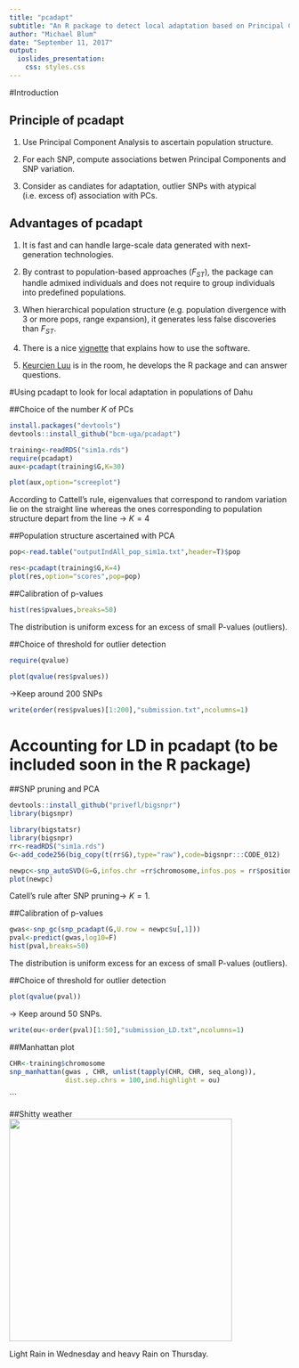```yaml
---
title: "pcadapt"
subtitle: "An R package to detect local adaptation based on Principal Component Analysis"
author: "Michael Blum"
date: "September 11, 2017"
output:
  ioslides_presentation:
    css: styles.css
---
```

#Introduction

## Principle of pcadapt 

1. Use Principal Component Analysis to ascertain population structure.

2. For each SNP, compute associations betwen Principal Components and SNP variation.

3. Consider as candiates for adaptation, outlier SNPs with atypical (i.e. excess of) association with PCs.

## Advantages of pcadapt 

1. It is fast and can handle large-scale data generated with next-generation technologies.

2. By contrast to population-based approaches ($F_{ST}$), the package can handle admixed individuals and does not require to group individuals into predefined populations.

3. When hierarchical population structure (e.g. population divergence with 3 or more pops, range expansion), it generates less false discoveries than $F_{ST}$.

4. There is a nice [vignette](https://cran.r-project.org/web/packages/pcadapt/vignettes/pcadapt.html) that explains how to use the software.

5. [Keurcien Luu](https://github.com/keurcien) is in the room, he develops the R package and can answer questions.

#Using pcadapt to look for local adaptation in populations of Dahu 


##Choice of the number $K$ of PCs


```r
install.packages("devtools")
devtools::install_github("bcm-uga/pcadapt")
```

```r
training<-readRDS("sim1a.rds")
require(pcadapt)
aux<-pcadapt(training$G,K=30)
```

```r
plot(aux,option="screeplot")
```

According to Cattell’s rule, eigenvalues that correspond to random variation lie on the straight line whereas the ones corresponding to population structure depart from the line -> $K=4$ 

##Population structure ascertained with PCA

```r
pop<-read.table("outputIndAll_pop_sim1a.txt",header=T)$pop
```

```r
res<-pcadapt(training$G,K=4)
plot(res,option="scores",pop=pop)
```

##Calibration of p-values 

```r
hist(res$pvalues,breaks=50)
```

The distribution is uniform excess for an excess of small P-values (outliers).

##Choice of threshold for outlier detection

```r
require(qvalue)
```

```r
plot(qvalue(res$pvalues))
```
->Keep around 200 SNPs

```r
write(order(res$pvalues)[1:200],"submission.txt",ncolumns=1)
```

# Accounting for LD in pcadapt (to be included soon in the R package)

##SNP pruning and PCA

```r
devtools::install_github("privefl/bigsnpr")
library(bigsnpr)
```

```r
library(bigstatsr)
library(bigsnpr)
rr<-readRDS("sim1a.rds")
G<-add_code256(big_copy(t(rr$G),type="raw"),code=bigsnpr:::CODE_012)
```

```r
newpc<-snp_autoSVD(G=G,infos.chr =rr$chromosome,infos.pos = rr$position)
plot(newpc)
```

Catell's rule after SNP pruning->  $K=1$.



##Calibration of p-values 

```r
gwas<-snp_gc(snp_pcadapt(G,U.row = newpc$u[,1]))
pval<-predict(gwas,log10=F)
hist(pval,breaks=50)
```

The distribution is uniform excess for an excess of small P-values (outliers).

##Choice of threshold for outlier detection

```r
plot(qvalue(pval))
```
-> Keep around 50 SNPs.

```r
write(ou<-order(pval)[1:50],"submission_LD.txt",ncolumns=1)
```

##Manhattan plot
```r
CHR<-training$chromosome
snp_manhattan(gwas , CHR, unlist(tapply(CHR, CHR, seq_along)), 
              dist.sep.chrs = 100,ind.highlight = ou) 
```
```

##Shitty weather
<img src="Aussois.jpg" width="400"  />

Light Rain in Wednesday and heavy Rain on Thursday.

